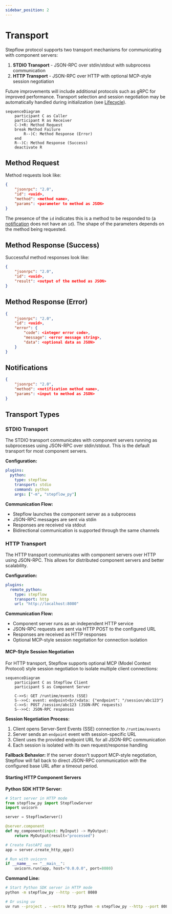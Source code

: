 ```yaml
---
sidebar_position: 2
---
```


# Transport

Stepflow protocol supports two transport mechanisms for communicating with component servers:

1. **STDIO Transport** - JSON-RPC over stdin/stdout with subprocess communication
2. **HTTP Transport** - JSON-RPC over HTTP with optional MCP-style session negotiation

Future improvements will include additional protocols such as gRPC for improved performance.
Transport selection and session negotiation may be automatically handled during initialization (see [Lifecycle](./lifecycle.md)).

```mermaid
sequenceDiagram
    participant C as Caller
    participant R as Receiver
    C-)+R: Method Request
    break Method Failure
        R--)C: Method Response (Error)
    end
    R--)C: Method Response (Success)
    deactivate R
```

## Method Request

Method requests look like:

```json
{
    "jsonrpc": "2.0",
    "id": <uuid>,
    "method": <method name>,
    "params": <parameter to method as JSON>
}
```

The presence of the `id` indicates this is a method to be responded to (a [notification](#notifications) does not have an `id`).
The shape of the parameters depends on the method being requested.

## Method Response (Success)

Successful method responses look like:

```json
{
    "jsonrpc": "2.0",
    "id": <uuid>,
    "result": <output of the method as JSON>
}
```

## Method Response (Error)

```json
{
    "jsonrpc": "2.0",
    "id": <uuid>,
    "error": {
        "code": <integer error code>,
        "message": <error message string>,
        "data": <optional data as JSON>
    }
}
```

## Notifications

```json
{
    "jsonrpc": "2.0",
    "method": <notification method name>,
    "params": <input to method as JSON>
}
```

## Transport Types

### STDIO Transport

The STDIO transport communicates with component servers running as subprocesses using JSON-RPC over stdin/stdout. This is the default transport for most component servers.

**Configuration:**
```yaml
plugins:
  python:
    type: stepflow
    transport: stdio
    command: python
    args: ["-m", "stepflow_py"]
```

**Communication Flow:**
- Stepflow launches the component server as a subprocess
- JSON-RPC messages are sent via stdin
- Responses are received via stdout
- Bidirectional communication is supported through the same channels

### HTTP Transport

The HTTP transport communicates with component servers over HTTP using JSON-RPC. This allows for distributed component servers and better scalability.

**Configuration:**
```yaml
plugins:
  remote_python:
    type: stepflow
    transport: http
    url: "http://localhost:8080"
```

**Communication Flow:**
- Component server runs as an independent HTTP service
- JSON-RPC requests are sent via HTTP POST to the configured URL
- Responses are received as HTTP responses
- Optional MCP-style session negotiation for connection isolation

#### MCP-Style Session Negotiation

For HTTP transport, Stepflow supports optional MCP (Model Context Protocol) style session negotiation to isolate multiple client connections:

```mermaid
sequenceDiagram
    participant C as Stepflow Client
    participant S as Component Server

    C->>S: GET /runtime/events (SSE)
    S-->>C: event: endpoint<br/>data: {"endpoint": "/session/abc123"}
    C->>S: POST /session/abc123 (JSON-RPC requests)
    S-->>C: JSON-RPC responses
```

**Session Negotiation Process:**
1. Client opens Server-Sent Events (SSE) connection to `/runtime/events`
2. Server sends an `endpoint` event with session-specific URL
3. Client uses the provided endpoint URL for all JSON-RPC communication
4. Each session is isolated with its own request/response handling

**Fallback Behavior:**
If the server doesn't support MCP-style negotiation, Stepflow will fall back to direct JSON-RPC communication with the configured base URL after a timeout period.

#### Starting HTTP Component Servers

**Python SDK HTTP Server:**
```python
# Start server in HTTP mode
from stepflow_py import StepflowServer
import uvicorn

server = StepflowServer()

@server.component
def my_component(input: MyInput) -> MyOutput:
    return MyOutput(result="processed")

# Create FastAPI app
app = server.create_http_app()

# Run with uvicorn
if __name__ == "__main__":
    uvicorn.run(app, host="0.0.0.0", port=8080)
```

**Command Line:**
```bash
# Start Python SDK server in HTTP mode
python -m stepflow_py --http --port 8080

# Or using uv
uv run --project . --extra http python -m stepflow_py --http --port 8080
```
